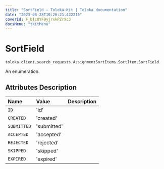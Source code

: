 ```yaml
---
title: "SortField — Toloka-Kit | Toloka documentation"
date: "2023-08-28T10:26:21.422215"
coverId: F_bIcOYF9yjrxkPZrXc3
docsMenu: "tkitMenu"
---
```


# SortField

`toloka.client.search_requests.AssignmentSortItems.SortItem.SortField`

An enumeration.

## Attributes Description

| Name | Value | Description |
| :------| :-----------| :----------| 
`ID`|'id'|
`CREATED`|'created'|
`SUBMITTED`|'submitted'|
`ACCEPTED`|'accepted'|
`REJECTED`|'rejected'|
`SKIPPED`|'skipped'|
`EXPIRED`|'expired'|
